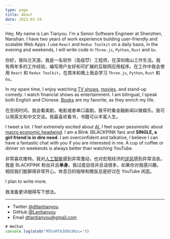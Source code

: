 ```yaml
---
type: page
title: About
date: 2023-03-19
---
```


Hey, My name is Lan Tianyou. I'm a Senior Software Engineer at Shenzhen, Nanshan. I have two years of work experience building user-friendly and scalable Web Apps. I use `React` and `Redux Toolkit` on a daily basis, in the evening and weekends, I will write code in `Three.js`, `Python`, `Rust` and `Go`.

你好，我叫兰天游。我是一名软件（高级😈）工程师，在深圳南山工作生活。我有两年多的工作经验，编写用户友好和可扩展的互联网应用程序。在工作中我会使用 `React` 和 `Redux Toolkit`，在周末和晚上我会学习 `Three.js`, `Python`, `Rust` 和 `Go`。

In my spare time, I enjoy watching [TV shows](/posts/shows), [movies](/posts/movies), and stand-up comedy. I watch financial shows as entertainment. I am bilingual, I speak both English and Chinese. [Books](/posts/books) are my favorite, as they enrich my life.

在空闲时间，我会看美剧，电影或者单口喜剧。我平时看金融新闻以做娱乐。我可以用英文和中文交谈。我最喜欢看书，书籍可以丰富人生。

I tweet a lot. I feel extremely excited about [AI](/posts/ai-notes), I feel super pessimistic about [macro economic headwind](/posts/secular-stagnation). I am a Blink (BLACKPINK fan) and **SINGLE, a girl friend is in dire need**. I am overconfident and talkative, I believe I can have a fantastic chat with you if you are interested in me. A cup of coffee or dinner on weekends is always better than watching YouTube.

非常喜欢推特。我对[人工智能](/posts/ai-notes)感到异常激动，也对宏观经济的[逆风](/posts/secular-stagnation)感到异常沮丧。我是 BLACKPINK 粉丝并且**单身**。我过度自信并且话很多，如果你对我感兴趣，相信我们能聊得非常开心。休息日的咖啡和晚饭总是好过在 YouTube 闲逛。

I plan to write more.

我准备更详细得写下想法。

---

- Twitter [@dtlantianyou](https://twitter.com/dtlantianyou)
- GitHub [@Lantianyou](https://github.com/Lantianyou)
- Email dtlantianyou@gmail.com

```js
# WeChat
console.log(atob("MTUxMTA3ODU3Nzc="))
```
